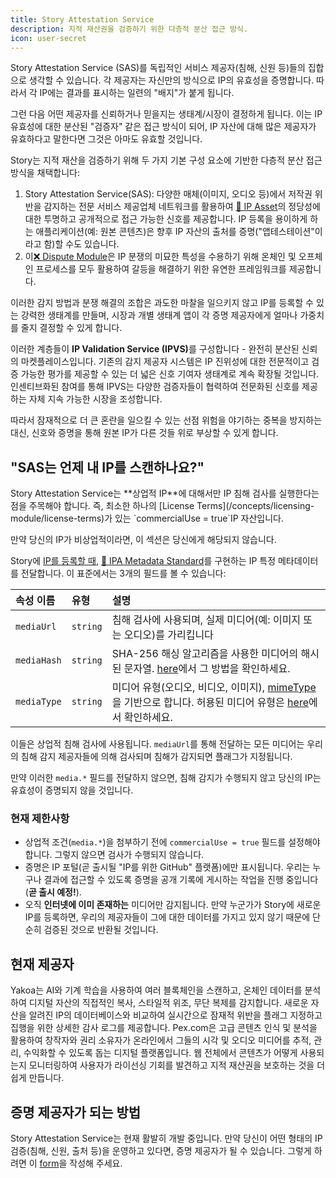```yaml
---
title: Story Attestation Service
description: 지적 재산권을 검증하기 위한 다층적 분산 접근 방식.
icon: user-secret
---
```


<Accordion title="읽기 건너뛰기 - 1분 요약" icon="circle-info">
  Story Attestation Service (SAS)를 독립적인 서비스 제공자(침해, 신원 등)들의 집합으로 생각할 수 있습니다. 각 제공자는 자신만의 방식으로 IP의 유효성을 증명합니다. 따라서 각 IP에는 결과를 표시하는 일련의 "배지"가 붙게 됩니다.

  그런 다음 어떤 제공자를 신뢰하거나 믿을지는 생태계/시장이 결정하게 됩니다. 이는 IP 유효성에 대한 분산된 "검증자" 같은 접근 방식이 되어, IP 자산에 대해 많은 제공자가 유효하다고 말한다면 그것은 아마도 유효할 것입니다.
</Accordion>

Story는 지적 재산을 검증하기 위해 두 가지 기본 구성 요소에 기반한 다층적 분산 접근 방식을 채택합니다:

1. Story Attestation Service(SAS): 다양한 매체(이미지, 오디오 등)에서 저작권 위반을 감지하는 전문 서비스 제공업체 네트워크를 활용하여 [🧩 IP Asset](/concepts/ip-asset)의 정당성에 대한 투명하고 공개적으로 접근 가능한 신호를 제공합니다. IP 등록을 용이하게 하는 애플리케이션(예: 원본 콘텐츠)은 향후 IP 자산의 출처를 증명("앱테스테이션"이라고 함)할 수도 있습니다.
2. 이[❌ Dispute Module](/concepts/dispute-module)은 IP 분쟁의 미묘한 특성을 수용하기 위해 온체인 및 오프체인 프로세스를 모두 활용하여 갈등을 해결하기 위한 유연한 프레임워크를 제공합니다.

이러한 감지 방법과 분쟁 해결의 조합은 과도한 마찰을 일으키지 않고 IP를 등록할 수 있는 강력한 생태계를 만들며, 시장과 개별 생태계 앱이 각 증명 제공자에게 얼마나 가중치를 줄지 결정할 수 있게 합니다.

이러한 계층들이 **IP Validation Service (IPVS)**&#xB97C; 구성합니다 - 완전히 분산된 신뢰의 마켓플레이스입니다. 기존의 감지 제공자 시스템은 IP 진위성에 대한 전문적이고 검증 가능한 평가를 제공할 수 있는 더 넓은 신호 기여자 생태계로 계속 확장될 것입니다. 인센티브화된 참여를 통해 IPVS는 다양한 검증자들이 협력하여 전문화된 신호를 제공하는 자체 지속 가능한 시장을 조성합니다.

따라서 잠재적으로 더 큰 혼란을 일으킬 수 있는 선점 위험을 야기하는 중복을 방지하는 대신, 신호와 증명을 통해 원본 IP가 다른 것들 위로 부상할 수 있게 합니다.

## "SAS는 언제 내 IP를 스캔하나요?"

<Note>
  Story Attestation Service는 **상업적 IP**에 대해서만 IP 침해 검사를 실행한다는 점을 주목해야 합니다. 즉, 최소한 하나의 [License Terms](/concepts/licensing-module/license-terms)가 있는 `commercialUse = true`IP 자산입니다.

  만약 당신의 IP가 비상업적이라면, 이 섹션은 당신에게 해당되지 않습니다.
</Note>

Story에 [IP를 등록할 때](/developers/tutorials/how-to-register-ip-on-story), [📝 IPA Metadata Standard](/concepts/ip-asset/ipa-metadata-standard)를 구현하는 IP 특정 메타데이터를 전달합니다. 이 표준에서는 3개의 필드를 볼 수 있습니다:

| 속성 이름       | 유형       | 설명                                                                                                                                                                                                        |
| :---------- | :------- | :-------------------------------------------------------------------------------------------------------------------------------------------------------------------------------------------------------- |
| `mediaUrl`  | `string` | 침해 검사에 사용되며, 실제 미디어(예: 이미지 또는 오디오)를 가리킵니다                                                                                                                                                                 |
| `mediaHash` | `string` | SHA-256 해싱 알고리즘을 사용한 미디어의 해시된 문자열. [here](/concepts/ip-asset/ipa-metadata-standard#hashing-content)에서 그 방법을 확인하세요.                                                                                        |
| `mediaType` | `string` | 미디어 유형(오디오, 비디오, 이미지), [mimeType](https://developer.mozilla.org/en-US/docs/Web/HTTP/MIME_types/Common_types)을 기반으로 합니다. 허용된 미디어 유형은 [here](/concepts/ip-asset/ipa-metadata-standard#media-types)에서 확인하세요. |

이들은 상업적 침해 검사에 사용됩니다. `mediaUrl`를 통해 전달하는 모든 미디어는 우리의 침해 감지 제공자들에 의해 검사되며 침해가 감지되면 플래그가 지정됩니다.

만약 이러한 `media.*` 필드를 전달하지 않으면, 침해 감지가 수행되지 않고 당신의 IP는 유효성이 증명되지 않을 것입니다.

### 현재 제한사항

* 상업적 조건(`media.*`)을 첨부하기 전에 `commercialUse = true` 필드를 설정해야 합니다. 그렇지 않으면 검사가 수행되지 않습니다.
* 증명은 IP 포털(곧 출시될 "IP를 위한 GitHub" 플랫폼)에만 표시됩니다. 우리는 누구나 결과에 접근할 수 있도록 증명을 공개 기록에 게시하는 작업을 진행 중입니다 (**곧 출시 예정!**).
* 오직 **인터넷에 이미 존재하는** 미디어만 감지됩니다. 만약 누군가가 Story에 새로운 IP를 등록하면, 우리의 제공자들이 그에 대한 데이터를 가지고 있지 않기 때문에 단순히 검증된 것으로 반환될 것입니다.

## 현재 제공자

<CardGroup cols={2}>
  <Card title="Yakoa" href="https://www.yakoa.io/" icon="house" color="#190087">
    Yakoa는 AI와 기계 학습을 사용하여 여러 블록체인을 스캔하고, 온체인 데이터를 분석하여 디지털 자산의 직접적인 복사, 스타일적 위조, 무단 복제를 감지합니다. 새로운 자산을 알려진 IP의 데이터베이스와 비교하여 실시간으로 잠재적 위반을 플래그 지정하고 집행을 위한 상세한 감사 로그를 제공합니다.
  </Card>

  <Card title="Pex" href="https://www.pex.com/" icon="house" color="#019cf4">
    Pex.com은 고급 콘텐츠 인식 및 분석을 활용하여 창작자와 권리 소유자가 온라인에서 그들의 시각 및 오디오 미디어를 추적, 관리, 수익화할 수 있도록 돕는 디지털 플랫폼입니다. 웹 전체에서 콘텐츠가 어떻게 사용되는지 모니터링하여 사용자가 라이선싱 기회를 발견하고 지적 재산권을 보호하는 것을 더 쉽게 만듭니다.
  </Card>
</CardGroup>

## 증명 제공자가 되는 방법

Story Attestation Service는 현재 활발히 개발 중입니다. 만약 당신이 어떤 형태의 IP 검증(침해, 신원, 출처 등)을 운영하고 있다면, 증명 제공자가 될 수 있습니다. 그렇게 하려면 이 [form](https://docs.google.com/forms/d/10n3AnWoiLsxpaY17kJlxRazysDe8aOWJgirRnfkFRAk/edit)을 작성해 주세요.
